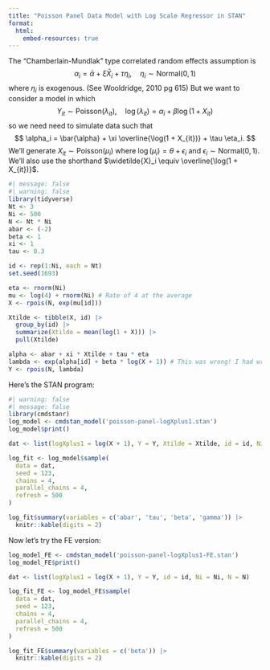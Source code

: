 ```yaml
---
title: "Poisson Panel Data Model with Log Scale Regressor in STAN"
format: 
  html:
    embed-resources: true
---
```


The "Chamberlain-Mundlak" type correlated random effects assumption is
$$
\alpha_i = \bar{\alpha} + \xi \bar{X}_i + \tau \eta_i, \quad \eta_i \sim \text{Normal}(0, 1)
$$
where $\eta_i$ is exogenous. (See Wooldridge, 2010 pg 615) But we want to consider a model in which
$$
Y_{it} \sim \text{Poisson}(\lambda_{it}), \quad
\log(\lambda_{it}) = \alpha_i + \beta \log(1 + X_{it})
$$
so we need need to simulate data such that 
$$
\alpha_i = \bar{\alpha} + \xi \overline{\log(1 + X_{it})} + \tau \eta_i.
$$
We'll generate $X_{it} \sim \text{Poisson}(\mu_i)$ where $\log(\mu_i) = \theta + \epsilon_i$ and $\epsilon_i \sim \text{Normal}(0,1)$.  We'll also use the shorthand $\widetilde{X}_i \equiv \overline{\log(1 + X_{it})}$.
```r
#| message: false
#| warning: false
library(tidyverse)
Nt <- 3
Ni <- 500
N <- Nt * Ni
abar <- (-2)
beta <- 1
xi <- 1
tau <- 0.3

id <- rep(1:Ni, each = Nt)
set.seed(1693)

eta <- rnorm(Ni)
mu <- log(4) + rnorm(Ni) # Rate of 4 at the average
X <- rpois(N, exp(mu[id])) 

Xtilde <- tibble(X, id) |> 
  group_by(id) |> 
  summarize(Xtilde = mean(log(1 + X))) |> 
  pull(Xtilde)

alpha <- abar + xi * Xtilde + tau * eta
lambda <- exp(alpha[id] + beta * log(X + 1)) # This was wrong! I had written alpha not alpha[id] and R's recycling rules kicked in :(
Y <- rpois(N, lambda)
```
Here's the STAN program:
```r
#| warning: false
#| message: false
library(cmdstanr)
log_model <- cmdstan_model('poisson-panel-logXplus1.stan')
log_model$print()

dat <- list(logXplus1 = log(X + 1), Y = Y, Xtilde = Xtilde, id = id, Ni = Ni, N = N)

log_fit <- log_model$sample(
  data = dat,
  seed = 123,
  chains = 4,
  parallel_chains = 4,
  refresh = 500
)

log_fit$summary(variables = c('abar', 'tau', 'beta', 'gamma')) |> 
  knitr::kable(digits = 2)
```

Now let's try the FE version: 
```r
log_model_FE <- cmdstan_model('poisson-panel-logXplus1-FE.stan')
log_model_FE$print()

dat <- list(logXplus1 = log(X + 1), Y = Y, id = id, Ni = Ni, N = N)

log_fit_FE <- log_model_FE$sample(
  data = dat,
  seed = 123,
  chains = 4,
  parallel_chains = 4,
  refresh = 500
)

log_fit_FE$summary(variables = c('beta')) |> 
  knitr::kable(digits = 2)
```

